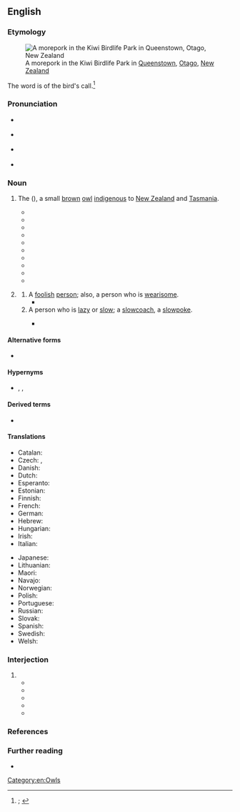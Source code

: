 ==English==
{{was wotd|2020|February|6}}

===Etymology===
[[File:Morepork.jpg|thumb|A morepork in the Kiwi Birdlife Park in [[Queenstown]], [[Otago]], [[New Zealand]]]]

The word is {{glossary|imitative}} of the bird's call.<ref>{{R:OED Online|pos=n.'' and ''int|id=257720|date=December 2002|nodot=yes}}; {{R:Lexico|pos=n}}</ref>

===Pronunciation===
* {{a|RP|AU}} {{IPA|en|/ˈmɔːpɔːk/}}
* {{a|GA}} {{IPA|en|/ˈmɔɹˌpɔ(ə)ɹk/}}
* {{a|NZ}} {{IPA|en|/ˈmoːpoːk/}}
* {{hyphenation|en|more|pork}}
{{rfap|en}}

===Noun===
{{en-noun}}

# {{lb|en|chiefly|New Zealand}} The {{vern|Tasmanian spotted owl}} ({{taxlink|Ninox novaeseelandiae|species|noshow=1}}), a small [[brown#Adjective|brown]] [[owl]] [[indigenous]] to [[New Zealand]] and [[Tasmania]]. {{defdate|from 19th c.}}
#: {{synonyms|en|mopoke|q1=Australia|ruru|q2=New Zealand}}
#* {{quote-book|en|author=James Backhouse|authorlink=James Backhouse|chapter=XVIII|title=A Narrative of a Visit to the Australian Colonies|location=London|publisher=Hamilton, Adams, and Co.{{nb...|Paternoster Row}}; York, Yorkshire: John L. Linney,{{nb...|Low Ousegate.}}|year=1843|page=213|pageurl=https://books.google.com/books?id=ADUNAAAAIAAJ&pg=PA213|oclc=1136308894|passage=[T]he eye of the '''Morepork''' or Greater Night Jarr,{{sic}} which I lately had the opportunity of examining, is wonderfully adapted for enabling it to see the insects in the dark, on which it feeds.}}
#* {{quote-journal|en|author=T[homas] H[enry] Potts|authorlink=Thomas Potts|title=Art. XI.—On the Birds of New Zealand. [...] (Part II.)|editor={{w|James Hector}}|journal=[[w:Transactions and Proceedings of the Royal Society of New Zealand|Transactions and Proceedings of the New Zealand Institute, 1870]]|location=Wellington|publisher=James Hughes, printer,{{nb...|Lambton Quay.}}; London: [[w:Nicholas Trübner|Trübner 7 Co.]],{{nb...|60, Paternoster Row, London.}}|month=May|year=1871|volume=III|page=61|pageurl=https://books.google.com.sg/books?id=nRsWAQAAIAAJ&pg=PA61|oclc=637513456|passage=Although the living figure of our owl may be unknown to most persons, from the nature of its habits, yet few, perhaps very few, of the older settlers are unacquainted with the human-like cry of the '''More-pork'''.}}
#* {{quote-book|en|author=Richard Rowe|authorlink=Richard Rowe (writer)|chapter=The Bunyip|title=A Child’s Corner Book: Stories for Boys and Girls|location=London; Edinburgh|publisher=William P. Nimmo.{{nb...|London: 14 King William Street, Strand; and Edinburgh.}}|year=1876|page=182|pageurl=https://books.google.com/books?id=RwcCAAAAQAAJ&pg=PA182|oclc=224048116|passage=[I]t was better fun wandering about with the old man at night than moping in my hut, listening to the '''morepoke'''.}}
#* {{quote-book|en|author=F[rederick] W[ollaston] Hutton|authorlink=Frederick Wollaston Hutton|author2=James Drummond|authorlink2=James Drummond (botanist)|chapter=[Aves.] The Morepork.—Kuru or Koukou. ''Ninox novae-zealandiae.''|title=The Animals of New Zealand: An Account of the Dominion’s Air-breathing Vertebrates|edition=3rd revised and enlarged|location=Christchurch; Wellington; Dunedin|publisher=[[w:Whitcoulls|Whitcombe and Tombs]]|year=1909|page=170|pageurl=https://archive.org/details/animalsofnewzeal00hutt/page/170/mode/1up|oclc=2360731|passage=When Heke and Kawiti were making an attack on the Europeans in the Bay of Islands, the native parties, in taking up their positions before daybreak, communicated their movements to one another by imitating the cry of the '''morepork''', which the sentries were accustomed to hear, and of which they therefore took no notice.}}
#* {{quote-journal|en|author=T[revor] H[enry] Worthy|authorlink=Trevor H. Worthy|author2=R. N. Holdaway|title=Quaternary Fossil Faunas from Caves in the Punakaiki Area, West Coast, South Island, New Zealand|journal=Journal of the Royal Society of New Zealand|location=Wellington|publisher=SIR Publishing, [[w:Royal Society Te Apārangi|Royal Society of New Zealand]]|month=September|year=1993|volume=23|issue=3|page=216|pageurl=https://books.google.com/books?id=Ha04AAAAIAAJ&pg=PA226|issn=0303-6758|oclc=163505848|passage='''Moreporks''' and laughing owls were both recorded from the Punakaiki karst in small numbers, although the presence of laughing owls was inferred only from prey remains. [...] Because '''moreporks''' were extremely rare in fossil deposits, Millener (1991) suggested that they were recent colonists. In Punakaiki, one of the '''morepork''' records is of bones beneath an entrance tomo.}}
#* {{quote-book|en|author=L. C. Woods|chapter=Growing Up|title=Against the Tide: An Autobiographical Account of a Professional Outsider|location=Bristol; Philadelpha, Pa.|publisher=[[w:IOP Publishing|Institute of Physics Publishing]]|year=2000|page=1|pageurl=https://books.google.com/books?id=sgbZ4QTdMrQC&pg=PA1|isbn=978-0-7503-0690-4|passage=I remember that at night there was usually a '''morepork''' in the tree, whose eerie calls scared me as I lay still in bed, with firmly closed eyes, waiting for a possible attack.}}
#* {{quote-book|en|author=Philip Gibbons|author2=David Lindenmayer|authorlink2=David Lindenmayer|chapter=The Role of Nest Boxes in Research and Management|title=Tree Hollows and Wildlife Conservation in Australia|location=Collingwood, Vic.|publisher={{w|CSIRO Publishing}}|year=2002|year_published=2003|page=146|pageurl=https://books.google.com/books?id=6Q28RIlsW_IC&pg=RA2-PA46|isbn=978-0-643-06705-9|passage=[T]wo New Zealand '''Moreporks''' (''Ninox novaeseelandiae'') were introduced to Norfolk Island in 1987, where only one individual of the closely related Norfolk Island Boobook (''Ninox novaeseelandiae undulata'') survived [...]. Nest boxes were erected across the island to supplement the dearth of natural hollows. By early 1995, the population had risen to 11 birds [...].}}
#* {{quote-book|en|author=David Stirling|chapter=Belly Up in the Kauri Trees|title=Birds, Beasts and a Bike under the Southern Cross|location=Victoria, B.C.|publisher=Agio Publishing House|year=2008|page=14|pageurl=https://books.google.com/books?id=X7IQzx0Ih68C&pg=PA14|isbn=978-1-897435-19-9|passage=I heard the harsh rasping of a weta, a mega-cricket. Then a pair of '''Morepork''' owls began a duet. Few birds are as aptly named as the '''Morepork'''. From dusk to sun-up and from forest to suburban garden, this medium-sized owl emphatically calls for "more pork."}}
#* {{quote-book|en|author=Robert Taylor|chapter=Predators|title=Driftwood: Another Voice|location=[Bloomington, Ind.]|publisher={{w|Xlibris}}|year=2012|page=47|pageurl=https://books.google.com/books?id=WQL6AAAAQBAJ&pg=PA47|isbn=978-1-4797-3712-3|passage='''Moreporks'''’ inquisitive, searching eyes, / scan the hiding places, search the ground, / it stares ’round&nbsp;… from flattened rounded face.}}
#* {{quote-book|en|author=Brigid Lowry|authorlink=Brigid Lowry|chapter=My Inky Life: Thoughts about Writing Memoir|chapterurl=https://books.google.com/books?id=Or-9CwAAQBAJ&pg=PT88|title=Still Life with Teapot: On Zen, Writing and Creativity|location=North Fremantle, W.A.|publisher={{w|Fremantle Press}}|year=2016|isbn=978-1-925163-54-4|passage=We were a family of odd bods and every summer we spent by the river. At night the '''morepokes''' called again and again.}}
# {{lb|en|Australia|New Zealand|colloquial|derogatory}} {{non-gloss definition|Used as a [[mild]] term of [[abuse#Noun|abuse]].}}
## A [[foolish]] [[person]]; also, a person who is [[wearisome]].
##* {{quote-hansard|en|speaker={{w|Ken Shirley}}|debate=Appropriation Bill (No. 2)—Financial Statement: Second Reading|report=Parliamentary Debates (Hansard): First Session, Forty-first Parliament|house=[[w:New Zealand House of Representatives|House of Representatives]]|location=Wellington|publisher=V. R. Ward, government printer|date=16 July 1985|volume=464|page=5636|pageurl=https://books.google.com/books?id=8HgrAQAAIAAJ&pg=PA5636|oclc=191255532|passage=It is interesting that the Opposition '''morepork''' is starting to chirp. [...] We have all heard about the "gang of four and a half"—the '''morepork''' brigade.}}
## A person who is [[lazy]] or [[slow#Adjective|slow]]; a [[slowcoach]], a [[slowpoke]].
##: {{synonyms|en|Thesaurus:idler}}
##* {{quote-book|en|author=Tom Collins [pseudonym; {{w|Joseph Furphy}}]|chapter=1|chapterurl=https://books.google.com/books?id=ey8ldWoRhEUC&pg=PT20|title=[[w:Such Is Life (novel)|Such is Life: Being Certain Extracts from the Diary of Tom Collins]]|location=Sydney, N.S.W.|publisher=Bulletin Newspaper Company|date=1 August 1903|oclc=838332344|location2=Crows Nest, N.S.W.|publisher2=[[w:Allen & Unwin|Allen & Unwin House of Books]]|year2=2012|isbn2=978-1-74331-273-5|passage=Where's that old '''morepoke'''? O, you're there, are you? Fetch the jack off o' your wagon—come! fly roun'! you're (very) slow for a young fellow.}}

====Alternative forms====
* {{l|en|morepoke}}

====Hypernyms====
* {{sense|bird of the [[genus]] ''[[Ninox]]''}} {{l|en|boobook}}, {{l|en|boobook owl}}, {{l|en|hawk owl}}

====Derived terms====
* {{l|en|mopoke}}

====Translations====
{{trans-top|''Ninox novaeseelandiae''}}
* Catalan: {{t|ca|nínox de Nova Zelanda|m}}
* Czech: {{t|cs|sovka bubuk|f}}, {{t|cs|sova skvrnitá|f}}
* Danish: {{t|da|newzealandsk høgeugle}}
* Dutch: {{t|nl|Nieuw-Zeelandse boeboekuil}}
* Esperanto: {{t|eo|ruruo}}
* Estonian: {{t|et|lõuna-haugaskakk}}
* Finnish: {{t+|fi|uudenseelanninhaukkapöllö}}
* French: {{t|fr|ninoxe boubouk|f}}
* German: {{t|de|Neuseeland-Kuckuckskauz|m}}
* Hebrew: {{t|he|ינשוף טסמני מנוקד}}
* Hungarian: {{t|hu|kakukkbagoly}}
* Irish: {{t|ga|búbúc Norfolk}}
* Italian: {{t|it|gufastore di Nuova Zelanda}}
{{trans-mid}}
* Japanese: {{t|ja|ニュージーランドアオバズク}}
* Lithuanian: {{t|lt|gegutinė aštrianagė pelėda}}
* Maori: {{t|mi|ruru}}
* Navajo: {{t|nv|néʼéshjaaʼ tsįyaalzhahí łikizhígíí}}
* Norwegian: {{t|no|nattsvermerugle}}
* Polish: {{t|pl|sowica ciemnolica}}
* Portuguese: {{t|pt|coruja-lavradora|f}}
* Russian: {{t|ru|куку́шечья иглоно́гая сова́|f}}
* Slovak: {{t|sk|sovka mopoke}}
* Spanish: {{t|es|nínox maorí|m}}
* Swedish: {{t|sv|nyazeelandspökuggla}}
* Welsh: {{t|cy|gwalchdylluan bwbwc}}
{{trans-bottom}}

===Interjection===
{{en-interj}}

# {{non-gloss definition|The [[call#Noun|call]] of a [[#Noun|morepork]].}}
#* {{quote-journal|en|author=T[homas] H[enry] Potts|authorlink=Thomas Potts|title=Art. XI.—On the Birds of New Zealand. [...] (Part II.)|editor={{w|James Hector}}|journal=[[w:Transactions and Proceedings of the Royal Society of New Zealand|Transactions and Proceedings of the New Zealand Institute, 1870]]|location=Wellington|publisher=James Hughes, printer,{{nb...|Lambton Quay.}}; London: [[w:Nicholas Trübner|Trübner 7 Co.]],{{nb...|60, Paternoster Row, London.}}|month=May|year=1871|volume=III|pages=61–62|pageurl=https://books.google.com.sg/books?id=nRsWAQAAIAAJ&pg=PA62|oclc=637513456|passage=As soon as night begins to spread its darkening shadows over our brief twilight, this active creature sets out on its hunting excursions, roaming over field and gully with soft, noiseless flight, one of the advantages it owes to its flocculent plumage; its cry of "'''morepork''', '''morepork'''," is repeated at frequent intervals, sometimes with the utmost rapidity of utterance; [...]}}
#* {{quote-book|en|author=William Howitt|authorlink=William Howitt|chapter=Letter VII|title=Land, Labour, and Gold; or, Two Years in Victoria: With Visits to Sydney and Van Diemen’s Land. [...] In Two Volumes|location=London|publisher=[[w:Longman|Longman, Brown, Green, and Longmans]]||date=1 December 1852|year_published=1855|volume=I|pages=115–116|pageurl=https://books.google.com.sg/books?id=sj8BAAAAQAAJ&pg=PA115|oclc=1003984352|passage=[T]he morepork, a species of caprimulgus, or goatsucker,{{sic}} keeps up all night the exact repetition of its own name, "'''Morepork'''! '''morepork'''!" It is a sound to me most expressive of a dreary loneliness and twilight distance that I ever heard.}}
#* {{quote-book|en|author=[Horace William Wheelwright]|authorlink=Horace William Wheelwright|chapter=A Chapter on the Ornithology of Port Phillip|title=Bush Wanderings of a Naturalist; or, Notes on the Field Sports and Fauna of Australia Felix. By an Old Bushman|location=London; New York, N.Y.|publisher=[[w:Routledge|Routledge, Warne, & Routledge]],{{nb...|Farringdon Street; New York: 56, Walker Street.}}|year=1861|page=126|pageurl=https://books.google.com/books?id=QiQoAAAAYAAJ&pg=PA126|oclc=938606428|passage=As soon as the shades of evening close in over the Australian forest, the ear is startled by the cry of "'''morepoke'''," clearly and loudly repeated, and a bird as large as an owl flits by on noiseless wing, like the goat-sucker at home. This is the ''Morepoke'', a species of large night-jar,{{sic}} all head and mouth, about the size of an owl.}}
#* {{quote-book|en|author=Barbara Anderson|authorlink=Barbara Anderson (writer)|chapter=8|title=Portrait of the Artist’s Wife|location=Wellington|publisher={{w|Victoria University Press}}|year=1992|year_published=2002|page=141|pageurl=https://books.google.com/books?id=C2L7BgAAQBAJ&pg=PA141|isbn=978-0-86473-444-0|passage=‘I assure you. I do rather a good morepork.’ Bernard sat up, straightened his shoulders. ‘'''More pork'''. '''More pork'''.’}}
#* {{quote-book|en|author=Jack Lasenby|authorlink=Jack Lasenby|chapter=The Morepork’s Revenge, Mr Bryce’s Verandah Post, Why Freddy Jones Bit His Tongue, and the Way Fern Uncurls at the Top|chapterurl=https://books.google.com/books?id=z_OcDwAAQBAJ&pg=PT53|title=Mr Bluenose|location=Dunedin|publisher={{w|Longacre Press}}|year=2005|isbn=978-1-877361-06-7|passage=I know where a morepork lives, in the roof of our dunny, and I hear it hoot ‘'''morepork''', '''morepork'''’ every night. And I hoot ‘'''morepork'''’ back to it, and it hoots ‘'''morepork'''’ back to me.}}

===References===
<references />

===Further reading===
{{wikispecies|Ninox novaeseelandiae}}

* {{pedia}}

[[Category:en:Owls]]